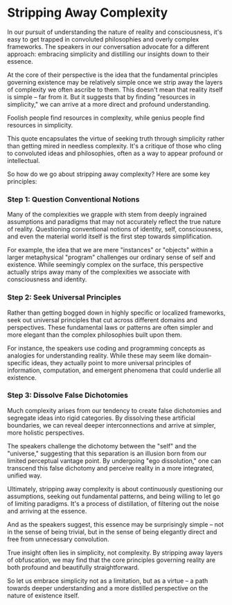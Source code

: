 
# Stripping Away Complexity

In our pursuit of understanding the nature of reality and consciousness, it's easy to get trapped in convoluted philosophies and overly complex frameworks. The speakers in our conversation advocate for a different approach: embracing simplicity and distilling our insights down to their essence.

At the core of their perspective is the idea that the fundamental principles governing existence may be relatively simple once we strip away the layers of complexity we often ascribe to them. This doesn't mean that reality itself is simple – far from it. But it suggests that by finding "resources in simplicity," we can arrive at a more direct and profound understanding.

<Callout emoji="💡">
Foolish people find resources in complexity, while genius people find resources in simplicity.
</Callout>

This quote encapsulates the virtue of seeking truth through simplicity rather than getting mired in needless complexity. It's a critique of those who cling to convoluted ideas and philosophies, often as a way to appear profound or intellectual.

So how do we go about stripping away complexity? Here are some key principles:

<Steps>

### Step 1: Question Conventional Notions

Many of the complexities we grapple with stem from deeply ingrained assumptions and paradigms that may not accurately reflect the true nature of reality. Questioning conventional notions of identity, self, consciousness, and even the material world itself is the first step towards simplification.

For example, the idea that we are mere "instances" or "objects" within a larger metaphysical "program" challenges our ordinary sense of self and existence. While seemingly complex on the surface, this perspective actually strips away many of the complexities we associate with consciousness and identity.

### Step 2: Seek Universal Principles

Rather than getting bogged down in highly specific or localized frameworks, seek out universal principles that cut across different domains and perspectives. These fundamental laws or patterns are often simpler and more elegant than the complex philosophies built upon them.

For instance, the speakers use coding and programming concepts as analogies for understanding reality. While these may seem like domain-specific ideas, they actually point to more universal principles of information, computation, and emergent phenomena that could underlie all existence.

### Step 3: Dissolve False Dichotomies

Much complexity arises from our tendency to create false dichotomies and segregate ideas into rigid categories. By dissolving these artificial boundaries, we can reveal deeper interconnections and arrive at simpler, more holistic perspectives.

The speakers challenge the dichotomy between the "self" and the "universe," suggesting that this separation is an illusion born from our limited perceptual vantage point. By undergoing "ego dissolution," one can transcend this false dichotomy and perceive reality in a more integrated, unified way.

</Steps>

Ultimately, stripping away complexity is about continuously questioning our assumptions, seeking out fundamental patterns, and being willing to let go of limiting paradigms. It's a process of distillation, of filtering out the noise and arriving at the essence.

And as the speakers suggest, this essence may be surprisingly simple – not in the sense of being trivial, but in the sense of being elegantly direct and free from unnecessary convolution.

<Callout emoji="🔑">
True insight often lies in simplicity, not complexity. By stripping away layers of obfuscation, we may find that the core principles governing reality are both profound and beautifully straightforward.
</Callout>

So let us embrace simplicity not as a limitation, but as a virtue – a path towards deeper understanding and a more distilled perspective on the nature of existence itself.